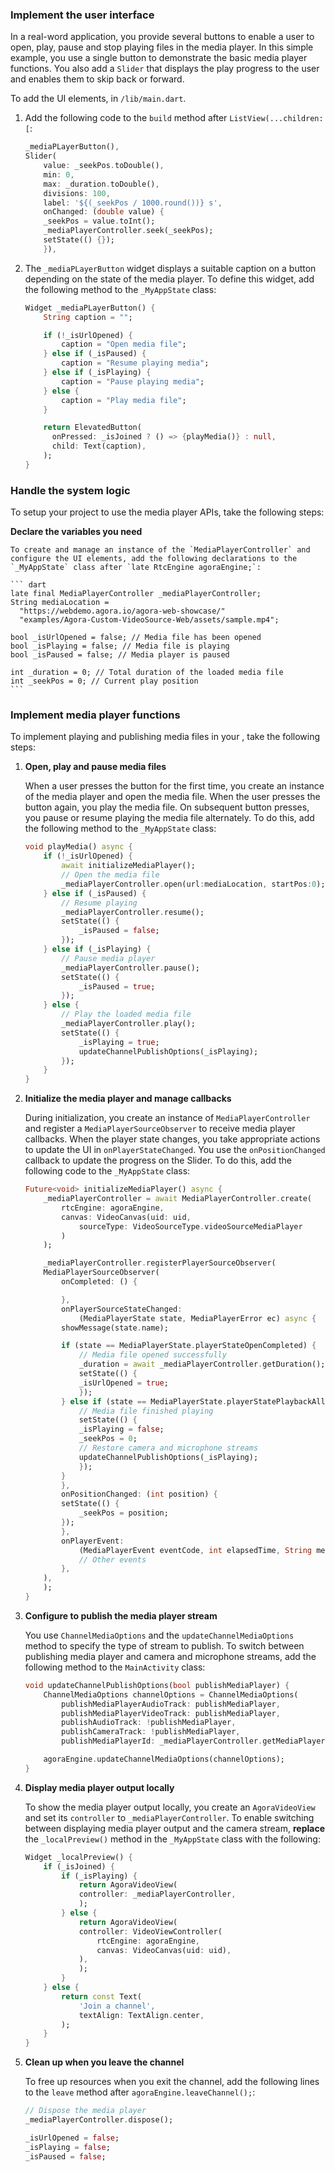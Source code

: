 <PlatformWrapper platform="flutter">
        
### Implement the user interface

In a real-word application, you provide several buttons to enable a user to open, play, pause and stop playing files in the media player. In this simple example, you use a single button to demonstrate the basic media player functions. You also add a `Slider` that displays the play progress to the user and enables them to skip back or forward.

To add the UI elements, in `/lib/main.dart`.

1. Add the following code to the `build` method after `ListView(...children: [`:

    ``` dart
    _mediaPLayerButton(),
    Slider(
        value: _seekPos.toDouble(),
        min: 0,
        max: _duration.toDouble(),
        divisions: 100,
        label: '${(_seekPos / 1000.round())} s',
        onChanged: (double value) {
        _seekPos = value.toInt();
        _mediaPlayerController.seek(_seekPos);
        setState(() {});
        }),
    ```

1. The `_mediaPLayerButton` widget displays a suitable caption on a button depending on the state of the media player. To define this widget, add the following method to the `_MyAppState` class:

    ``` dart
    Widget _mediaPLayerButton() {
        String caption = "";

        if (!_isUrlOpened) {
            caption = "Open media file";
        } else if (_isPaused) {
            caption = "Resume playing media";
        } else if (_isPlaying) {
            caption = "Pause playing media";
        } else {
            caption = "Play media file";
        }

        return ElevatedButton(
          onPressed: _isJoined ? () => {playMedia()} : null,
          child: Text(caption),
        );
    }
    ```

### Handle the system logic

To setup your project to use the media player APIs, take the following steps:

**Declare the variables you need**

    To create and manage an instance of the `MediaPlayerController` and configure the UI elements, add the following declarations to the `_MyAppState` class after `late RtcEngine agoraEngine;`:

    ``` dart
    late final MediaPlayerController _mediaPlayerController;
    String mediaLocation =
      "https://webdemo.agora.io/agora-web-showcase/"
      "examples/Agora-Custom-VideoSource-Web/assets/sample.mp4";

    bool _isUrlOpened = false; // Media file has been opened
    bool _isPlaying = false; // Media file is playing
    bool _isPaused = false; // Media player is paused

    int _duration = 0; // Total duration of the loaded media file
    int _seekPos = 0; // Current play position
    ```

### Implement media player functions

To implement playing and publishing media files in your <Vpl k="CLIENT" />, take the following steps:

1.  **Open, play and pause media files**

    When a user presses the button for the first time, you create an instance of the media player and open the media file. When the user presses the button again, you play the media file. On subsequent button presses, you pause or resume playing the media file alternately. To do this, add the following method to the `_MyAppState` class:

    ``` dart
    void playMedia() async {
        if (!_isUrlOpened) {
            await initializeMediaPlayer();
            // Open the media file
            _mediaPlayerController.open(url:mediaLocation, startPos:0);
        } else if (_isPaused) {
            // Resume playing
            _mediaPlayerController.resume();
            setState(() {
                _isPaused = false;
            });
        } else if (_isPlaying) {
            // Pause media player
            _mediaPlayerController.pause();
            setState(() {
                _isPaused = true;
            });
        } else {
            // Play the loaded media file
            _mediaPlayerController.play();
            setState(() {
                _isPlaying = true;
                updateChannelPublishOptions(_isPlaying);
            });
        }
    }
    ```

1.  **Initialize the media player and manage callbacks**

    During initialization, you create an instance of `MediaPlayerController` and register a `MediaPlayerSourceObserver` to receive media player callbacks. When the player state changes, you take appropriate actions to update the UI in `onPlayerStateChanged`. You use the `onPositionChanged` callback to update the progress on the Slider. To do this, add the following code to the `_MyAppState` class:

    ``` dart
    Future<void> initializeMediaPlayer() async {
        _mediaPlayerController = await MediaPlayerController.create(
            rtcEngine: agoraEngine,
            canvas: VideoCanvas(uid: uid,
                sourceType: VideoSourceType.videoSourceMediaPlayer
            )
        );

        _mediaPlayerController.registerPlayerSourceObserver(
        MediaPlayerSourceObserver(
            onCompleted: () {

            },
            onPlayerSourceStateChanged:
                (MediaPlayerState state, MediaPlayerError ec) async {
            showMessage(state.name);

            if (state == MediaPlayerState.playerStateOpenCompleted) {
                // Media file opened successfully
                _duration = await _mediaPlayerController.getDuration();
                setState(() {
                _isUrlOpened = true;
                });
            } else if (state == MediaPlayerState.playerStatePlaybackAllLoopsCompleted) {
                // Media file finished playing
                setState(() {
                _isPlaying = false;
                _seekPos = 0;
                // Restore camera and microphone streams
                updateChannelPublishOptions(_isPlaying);
                });
            }
            },
            onPositionChanged: (int position) {
            setState(() {
                _seekPos = position;
            });
            },
            onPlayerEvent:
                (MediaPlayerEvent eventCode, int elapsedTime, String message) {
                // Other events
            },
        ),
        );
    }
    ```

1.  **Configure <Vg k="ENGINE" /> to publish the media player stream**

    You use `ChannelMediaOptions` and the `updateChannelMediaOptions` method to specify the type of stream to publish. To switch between publishing media player and camera and microphone streams, add the following method to the `MainActivity` class:

    ``` dart
    void updateChannelPublishOptions(bool publishMediaPlayer) {
        ChannelMediaOptions channelOptions = ChannelMediaOptions(
            publishMediaPlayerAudioTrack: publishMediaPlayer,
            publishMediaPlayerVideoTrack: publishMediaPlayer,
            publishAudioTrack: !publishMediaPlayer,
            publishCameraTrack: !publishMediaPlayer,
            publishMediaPlayerId: _mediaPlayerController.getMediaPlayerId());

        agoraEngine.updateChannelMediaOptions(channelOptions);
    }
    ```

1.  **Display media player output locally**

    To show the media player output locally, you create an `AgoraVideoView` and set its `controller` to `_mediaPlayerController`. To enable switching between displaying media player output and the camera stream, **replace** the `_localPreview()` method in the `_MyAppState` class with the following:

    ``` dart
    Widget _localPreview() {
        if (_isJoined) {
            if (_isPlaying) {
                return AgoraVideoView(
                controller: _mediaPlayerController,
                );
            } else {
                return AgoraVideoView(
                controller: VideoViewController(
                    rtcEngine: agoraEngine,
                    canvas: VideoCanvas(uid: uid),
                ),
                );
            }
        } else {
            return const Text(
                'Join a channel',
                textAlign: TextAlign.center,
            );
        }
    }
    ```

1.  **Clean up when you leave the channel**

    To free up resources when you exit the channel, add the following lines to the `leave` method after `agoraEngine.leaveChannel();`:

    ``` dart
    // Dispose the media player
    _mediaPlayerController.dispose();

    _isUrlOpened = false;
    _isPlaying = false;
    _isPaused = false;
    ```
</PlatformWrapper>
